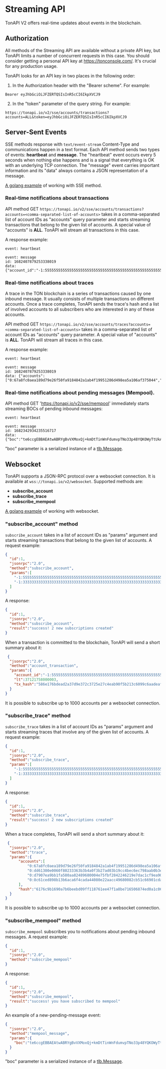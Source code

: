 # Streaming API

TonAPI V2 offers real-time updates about events in the blockchain.

## Authorization

All methods of the Streaming API are available without a private API key,
but TonAPI limits a number of concurrent requests in this case.
You should consider getting a personal API key at https://tonconsole.com/.
It's crucial for any production usage.

TonAPI looks for an API key in two places in the following order:
1. In the Authorization header with the "Bearer scheme".
   For example:
```
Bearer eyJhbGciOiJFZERTQSIsInR5cCI6IkpXVCJ9
```
2. In the "token" parameter of the query string.
   For example:
```
https://tonapi.io/v2/sse/accounts/transactions?accounts=ALL&token=eyJhbGciOiJFZERTQSIsInR5cCI6IkpXVCJ9
```

## Server-Sent Events

SSE methods response with `text/event-stream` Content-Type and communications happen in a text format.
Each API method sends two types of events: **heartbeat** and **message**.
The "heartbeat" event occurs every 5 seconds when nothing else happens
and is a signal that everything is OK with an underlying TCP connection.
The "message" event carries important information and its "data" always contains a JSON representation of a message.

[A golang example](https://github.com/tonkeeper/opentonapi/tree/master/examples/golang/sse) of working with SSE method.

### Real-time notifications about transactions

API method GET `https://tonapi.io/v2/sse/accounts/transactions?accounts=<comma-separated-list-of-accounts>` takes in
a comma-separated list of account IDs as "accounts" query parameter
and starts streaming transactions that belong to the given list of accounts.
A special value of "accounts" is **ALL**. TonAPI will stream all transactions in this case.

A response example:
```text
event: heartbeat

event: message
id: 1682407879253338019
data: {"account_id":"-1:5555555555555555555555555555555555555555555555555555555555555555","lt":37121532000003,"tx_hash":"076a457ace46c6bcea6ef0644d65a4b866d25a5fd52349f08a6ccfbf7cb99ddb"}
```

### Real-time notifications about traces

A trace in the TON blockchain is a series of transactions caused by one inbound message.
It usually consists of multiple transactions on different accounts.
Once a trace completes, TonAPI sends the trace's hash and a list of involved accounts to all subscribers who are interested in any of these accounts.

API method GET `https://tonapi.io/v2/sse/accounts/traces?accounts=<comma-separated-list-of-accounts>` takes in
a comma-separated list of account IDs as "accounts" query parameter.
A special value of "accounts" is **ALL**. TonAPI will stream all traces in this case.

A response example:
```text
event: heartbeat

event: message
id: 1682407879253338019
data: {"accounts":["0:67a8fc0aea189d79e26f50fa9184842a1ab4f19951286d498ea5a106af375044","0:dd61300e0060f80233363b3b4a0f3b27ad03b19cc4bec6ec798aab0b3e479eba","0:d7907ea9bb1fa580aa82489680004e75fbf2842246219e7dac1cf9ea90fb5cf9","0:8c61ced898b13b6aca6f4cada44080e22aacc49680082cb51c66901cdae57451"],"hash":"6176c9b1690a7b6beebd09ff118761ee47f1a8be716506874ed0a1c06bb0fc83"}

```

### Real-time notifications about pending messages (Mempool).
API method GET 'https://tonapi.io/v2/sse/mempool' immediately starts streaming BOCs of pending inbound messages:

```text
event: heartbeat

event: message
id: 1682342934235516717
data: {"boc":"te6ccgEBBAEAtwABRYgBvVXMoxQj+kmDtTinWnFdumvpTNo33p48YQKOWyTtUkAMAQGcMZ6id5dkoDZImQ4UC5SqZSN04h/xNpKaEsESJQivKW01aMcWW4qeUUjKm/iZ2nszwBj3uFVcsIr9xFomQvY3DCmpoxdkQjldAAAAcAADAgFkQgAoPvU+sDeRbPQrPGn3bxzd8JnUNGlQcfA/qoFluFxSiRE4gAAAAAAAAAAAAAAAAAEDABIAAAAAaGVsbG8="}
```

"boc" parameter is a serialized instance of a [tlb.Message](https://github.com/ton-blockchain/ton/blob/v2023.06/crypto/block/block.tlb#L155-L157).

## Websocket

TonAPI supports a JSON-RPC protocol over a websocket connection. It is available at `wss://tonapi.io/v2/websocket`.
Supported methods are:
* **subscribe_account**
* **subscribe_trace**
* **subscribe_mempool**

[A golang example](https://github.com/tonkeeper/opentonapi/tree/master/examples/golang/websocket) of working with websocket.

### "subscribe_account" method
`subscribe_account` takes in a list of account IDs as "params" argument
and starts streaming transactions that belong to the given list of accounts.
A request example:
```json
{
  "id":1,
  "jsonrpc":"2.0",
  "method":"subscribe_account",
  "params":[
    "-1:5555555555555555555555555555555555555555555555555555555555555555",
    "-1:3333333333333333333333333333333333333333333333333333333333333333"
  ]
}
```
A response:
```json
{
  "id":1,
  "jsonrpc":"2.0",
  "method":"subscribe_account",
  "result":"success! 2 new subscriptions created"
}
```

When a transaction is committed to the blockchain, TonAPI will send a short summary about it:
```json
 {
  "jsonrpc":"2.0",
  "method":"account_transaction",
  "params":{
    "account_id":"-1:5555555555555555555555555555555555555555555555555555555555555555",
    "lt":37121758000003,
    "tx_hash":"586e176bdead2a37d9e372c3725e27c4eab90f5b213c6099c6aadeafc8e4fbc9"
  }
}
```

It is possible to subscribe up to 1000 accounts per a websocket connection.

### "subscribe_trace" method
`subscribe_trace` takes in a list of account IDs as "params" argument
and starts streaming traces that involve any of the given list of accounts.
A request example:
```json
{
  "id":1,
  "jsonrpc":"2.0",
  "method":"subscribe_trace",
  "params":[
    "-1:5555555555555555555555555555555555555555555555555555555555555555",
    "-1:3333333333333333333333333333333333333333333333333333333333333333"
  ]
}
```
A response:
```json
{
  "id":1,
  "jsonrpc":"2.0",
  "method":"subscribe_trace",
  "result":"success! 2 new subscriptions created"
}
```

When a trace completes, TonAPI will send a short summary about it:
```json
 {
  "jsonrpc":"2.0",
  "method":"trace",
  "params":{
      "accounts":[
          "0:67a8fc0aea189d79e26f50fa9184842a1ab4f19951286d498ea5a106af375044",
          "0:dd61300e0060f80233363b3b4a0f3b27ad03b19cc4bec6ec798aab0b3e479eba",
          "0:d7907ea9bb1fa580aa82489680004e75fbf2842246219e7dac1cf9ea90fb5cf9",
          "0:8c61ced898b13b6aca6f4cada44080e22aacc49680082cb51c66901cdae57451"
      ],
      "hash":"6176c9b1690a7b6beebd09ff118761ee47f1a8be716506874ed0a1c06bb0fc83"
  }
}
```

It is possible to subscribe up to 1000 accounts per a websocket connection.

###  "subscribe_mempool" method

`subscribe_mempool` subscribes you to notifications about pending inbound messages.
A request example:

```json
{
  "id":1,
  "jsonrpc":"2.0",
  "method":"subscribe_mempool"
}
```
A response:
```json
{
  "id":1,
  "jsonrpc":"2.0",
  "method":"subscribe_mempool",
  "result":"success! you have subscribed to mempool"
}
```
An example of a new-pending-message event:
```json
{
  "jsonrpc":"2.0",
  "method":"mempool_message",
  "params":{
    "boc":"te6ccgEBBAEAtwABRYgBvVXMoxQj+kmDtTinWnFdumvpTNo33p48YQKOWyTtUkAMAQGcMZ6id5dkoDZImQ4UC5SqZSN04h/xNpKaEsESJQivKW01aMcWW4qeUUjKm/iZ2nszwBj3uFVcsIr9xFomQvY3DCmpoxdkQjldAAAAcAADAgFkQgAoPvU+sDeRbPQrPGn3bxzd8JnUNGlQcfA/qoFluFxSiRE4gAAAAAAAAAAAAAAAAAEDABIAAAAAaGVsbG8="
  }
}
```

"boc" parameter is a serialized instance of a [tlb.Message](https://github.com/ton-blockchain/ton/blob/v2023.06/crypto/block/block.tlb#L155-L157).
